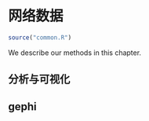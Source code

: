 # 网络数据 {#network-igraph}

```r
source("common.R")
```

We describe our methods in this chapter.

## 分析与可视化


## gephi

